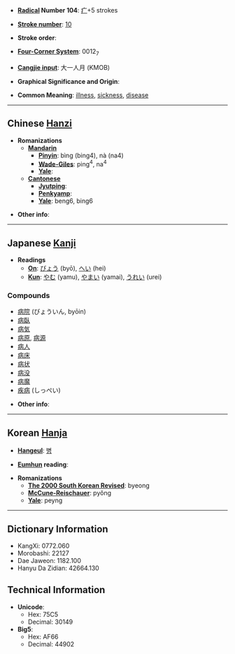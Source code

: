 * '''[[Wiktionary:Chinese radical index| Radical]] Number 104''': [[Wiktionary:Chinese radical index 疒|疒]]+5 strokes

* '''[[Wiktionary:Chinese total strokes index|Stroke number]]''': [[Wiktionary:Chinese total strokes index 10|10]]

* '''Stroke order''': 

* '''[[Wiktionary:Chinese four corner index|Four-Corner System]]''': 0012<sub>7</sub>

* '''[[Wiktionary:Chinese Cangjie index|Cangjie input]]''': 大一人月 (KMOB)

* '''Graphical Significance and Origin''': 

* '''Common Meaning''': [[illness]], [[sickness]], [[disease]]

----

== Chinese [[Hanzi]] ==

* '''Romanizations'''
** '''[[Mandarin]]'''
*** '''[[Pinyin]]''': bìng (bing4), nà (na4)
*** '''[[Wade-Giles]]''': ping<sup>4</sup>, na<sup>4</sup>
*** '''[[Yale]]''': 
** '''[[Cantonese]]'''
*** '''[[Jyutping]]''':
*** '''[[Penkyamp]]''': 
*** '''[[Yale]]''': beng6, bing6

* '''Other info''': 

----

== Japanese [[Kanji]] ==

* '''Readings'''
** '''[[On]]''': [[びょう]] (byō), [[へい]] (hei)
** '''[[Kun]]''': [[やむ]] (yamu), [[やまい]] (yamai), [[うれい]] (urei)

===Compounds===
*[[病院]] (びょういん, byōin)
*[[病臥]]
*[[病気]]
*[[病原]], [[病源]]
*[[病人]]
*[[病床]]
*[[病状]]
*[[病没]]
*[[病魔]]
*[[疾病]] (しっぺい)

* '''Other info''':  

----

== Korean [[Hanja]] ==

* '''[[Hangeul]]''': [[병]]

* '''[[Eumhun]] reading''': 

* '''Romanizations'''
** '''[[The 2000 South Korean Revised Romanization|The 2000 South Korean Revised]]''': byeong
** '''[[McCune-Reischauer]]''': pyŏng
** '''[[Yale]]''': peyng

----

== Dictionary Information ==

* KangXi: 0772.060
* Morobashi: 22127
* Dae Jaweon: 1182.100
* Hanyu Da Zidian: 42664.130

== Technical Information ==

* '''Unicode''':
** Hex: 75C5
** Decimal: 30149
* '''Big5''':
** Hex: AF66
** Decimal: 44902